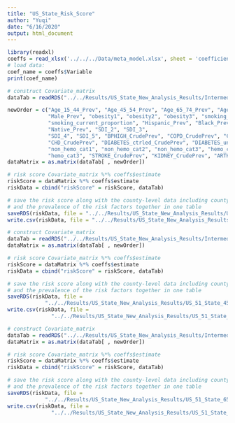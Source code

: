 ```yaml
---
title: "US_State_Risk_Score"
author: "Yuqi"
date: "6/16/2020"
output: html_document
---
```


```R
library(readxl)
coeffs = read_xlsx('../../../Data/meta_model.xlsx', sheet = 'coefficients')
# load data:
coef_name = coeffs$Variable
print(coef_name)
```

```R
# construct Covariate_matrix
dataTab = readRDS("../../Results/US_State_New_Analysis_Results/Intermediate_Steps/US_51_State_18_44_Data_0930.rds")

newOrder = c("Age_15_44_Prev", "Age_45_54_Prev", "Age_65_74_Prev", "Age_75_84_Prev", "Age_85_Prev", 
             "Male_Prev", "obesity1", "obesity2", "obesity3", "smoking_ex_proportion", 
             "smoking_current_proportion", "Hispanic_Prev", "Black_Prev", "Asian_Prev", 
             "Native_Prev", "SDI_2", "SDI_3", 
             "SDI_4", "SDI_5", "BPHIGH_CrudePrev", "COPD_CrudePrev", "CASTHMA_CrudePrev", 
             "CHD_CrudePrev", "DIABETES_ctrled_CrudePrev", "DIABETES_unctrled_CrudePrev", 
             "non_hemo_cat1", "non_hemo_cat2", "non_hemo_cat3", "hemo_cat1", "hemo_cat2", 
             "hemo_cat3", "STROKE_CrudePrev", "KIDNEY_CrudePrev", "ARTHRITIS_CrudePrev")
dataMatrix = as.matrix(dataTab[ , newOrder])
```

```R
# risk score Covariate_matrix %*% coeffs$estimate
riskScore = dataMatrix %*% coeffs$estimate
riskData = cbind("riskScore" = riskScore, dataTab)
```

```R
# save the risk score along with the county-level data including county code, name, etc. 
# and the prevalence of the risk factors together in one table
saveRDS(riskData, file = "../../Results/US_State_New_Analysis_Results/US_51_State_18_44_Risk_Score_0930.rds")
write.csv(riskData, file = "../../Results/US_State_New_Analysis_Results/US_51_State_18_44_Risk_Score_0930.csv")
```

```R
# construct Covariate_matrix
dataTab = readRDS("../../Results/US_State_New_Analysis_Results/Intermediate_Steps/US_51_State_45_64_Data_0930.rds")
dataMatrix = as.matrix(dataTab[ , newOrder])
```

```R
# risk score Covariate_matrix %*% coeffs$estimate
riskScore = dataMatrix %*% coeffs$estimate
riskData = cbind("riskScore" = riskScore, dataTab)
```

```R
# save the risk score along with the county-level data including county code, name, etc. 
# and the prevalence of the risk factors together in one table
saveRDS(riskData, file = 
            "../../Results/US_State_New_Analysis_Results/US_51_State_45_64_Risk_Score_0930.rds")
write.csv(riskData, file = 
              "../../Results/US_State_New_Analysis_Results/US_51_State_45_64_Risk_Score_0930.csv")
```

```R
# construct Covariate_matrix
dataTab = readRDS("../../Results/US_State_New_Analysis_Results/Intermediate_Steps/US_51_State_65+_Data_0930.rds")
dataMatrix = as.matrix(dataTab[ , newOrder])
```

```R
# risk score Covariate_matrix %*% coeffs$estimate
riskScore = dataMatrix %*% coeffs$estimate
riskData = cbind("riskScore" = riskScore, dataTab)
```

```R
# save the risk score along with the county-level data including county code, name, etc. 
# and the prevalence of the risk factors together in one table
saveRDS(riskData, file = 
            "../../Results/US_State_New_Analysis_Results/US_51_State_65+_Risk_Score_0930.rds")
write.csv(riskData, file = 
              "../../Results/US_State_New_Analysis_Results/US_51_State_65+_Risk_Score_0930.csv")
```
